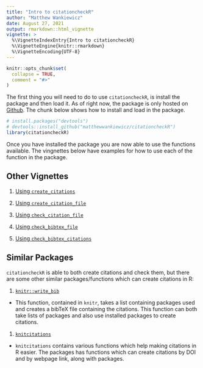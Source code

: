 ```yaml
---
title: "Intro to citationcheckR"
author: "Matthew Wankiewicz"
date: August 27, 2021
output: rmarkdown::html_vignette
vignette: >
  %\VignetteIndexEntry{Intro to citationcheckR}
  %\VignetteEngine{knitr::rmarkdown}
  %\VignetteEncoding{UTF-8}
---
```


```r
knitr::opts_chunk$set(
  collapse = TRUE,
  comment = "#>"
)
```

The first thing you will need to do to use `citationcheckR`, is install the package and then load it. As of right now, the package is only hosted on [Github](https://github.com/matthewwankiewicz/citationcheckR). The chunk below shows how to install and load in the package.

```r
# install.packages("devtools")
# devtools::install_github("matthewwankiewicz/citationcheckR")
library(citationcheckR)
```

Once you have installed the package you are now able to use the functions available. The vingnettes below have examples for how to use each of the function in the package.

## Other Vignettes

1. [Using `create_citations`](create_citations_vignette.Rmd)

1. [Using `create_citation_file`](create_citation_file_vignette.Rmd)

1. [Using `check_citation_file`](check_citation_file_vignette.Rmd)

1. [Using `check_bibtex_file`](check_bibtex_file_vignette.Rmd)

1. [Using `check_bibtex_citations`](check_bibtex_citations_vignette.Rmd)

## Similar Packages

`citationcheckR` is able to both create citations and check them, but there are some other similar packages/functions which can create citations in R:

1. [`knitr::write_bib`](https://www.rdocumentation.org/packages/knitr/versions/1.33/topics/write_bib)
  * This function, contained in `knitr`, takes a list containing packages used and creates a bibTeX file containing the citations. This function can both take lists of packages and also use installed packages to create citations. 
  
1. [`knitcitations`](https://github.com/cboettig/knitcitations)
  * `knitcitations` contains various functions which help making citations in R easier. The packages has functions which can create citations by DOI and by webpage link, along with packages.



